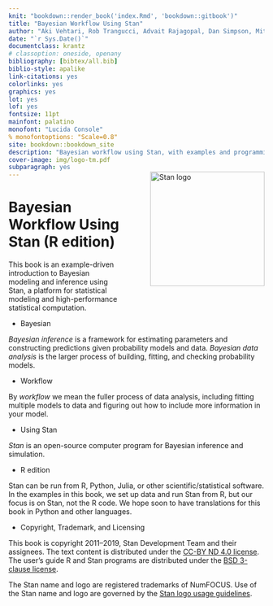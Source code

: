 ```yaml
---
knit: "bookdown::render_book('index.Rmd', 'bookdown::gitbook')"
title: "Bayesian Workflow Using Stan"
author: "Aki Vehtari, Rob Trangucci, Advait Rajagopal, Dan Simpson, Mitzi Morris, Andrew Gelman, Jonah Gabry, Bob Carpenter"
date: "`r Sys.Date()`"
documentclass: krantz
# classoption: oneside, openany
bibliography: [bibtex/all.bib]
biblio-style: apalike
link-citations: yes
colorlinks: yes
graphics: yes
lot: yes
lof: yes
fontsize: 11pt
mainfont: palatino
monofont: "Lucida Console"
% monofontoptions: "Scale=0.8"
site: bookdown::bookdown_site
description: "Bayesian workflow using Stan, with examples and programming techniques."
cover-image: img/logo-tm.pdf
subparagraph: yes
---
```


<img style="float:right; margin: -2em 0em 4em 4em" src="img/logo-tm.png" width="225" alt="Stan logo" />

# Bayesian Workflow Using Stan (R edition) {-}

This book is an example-driven introduction to Bayesian modeling and inference using Stan, a platform for statistical modeling and high-performance
statistical computation.

* Bayesian

_Bayesian inference_ is a framework for estimating parameters and constructing predictions given probability models and data. _Bayesian data analysis_ is the larger process of building, fitting, and checking probability models.

* Workflow

By _workflow_ we mean the fuller process of data analysis, including fitting multiple models to data and figuring out how to include more information in your model.

* Using Stan

_Stan_ is an open-source computer
program for Bayesian inference and simulation.

* R edition

Stan can be run from
R, Python, Julia, or other scientific/statistical software.  In the
examples in this book, we set up data and run Stan from R, but our
focus is on Stan, not the R code.  We hope soon to have translations for this book in Python and other languages.

* Copyright, Trademark, and Licensing

This book is copyright 2011--2019, Stan Development Team and their
assignees.  The text content is distributed under the [CC-BY ND 4.0
license](https://creativecommons.org/licenses/by-nd/4.0/legalcode).
The user's guide R and Stan programs are distributed under the [BSD
3-clause license](https://opensource.org/licenses/BSD-3-Clause).

The Stan name and logo are registered trademarks of NumFOCUS.  Use of
the Stan name and logo are governed by the [Stan logo usage
guidelines](http://mc-stan.org/about/logo/).
